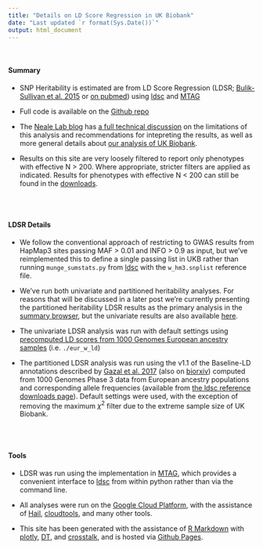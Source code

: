 ```yaml
---
title: "Details on LD Score Regression in UK Biobank"
date: "Last updated `r format(Sys.Date())`"
output: html_document
---
```


<br>

<div class="well">

#### Summary

* SNP Heritability is estimated are from LD Score Regression (LDSR; [Bulik-Sullivan et al. 2015](http://www.nature.com/ng/journal/v47/n3/full/ng.3211.html) or [on pubmed](https://www.ncbi.nlm.nih.gov/pmc/articles/PMC4495769/)) using [ldsc](https://github.com/bulik/ldsc) and [MTAG](https://github.com/omeed-maghzian/mtag)

* Full code is available on the [Github repo](https://github.com/Nealelab/UKBB_ldsc)

* The [Neale Lab blog](http://www.nealelab.is/blog) has [a full technical discussion](http://www.nealelab.is/blog/2017/9/14/heritability-501-ldsr-based-h2-in-ukbb-for-the-technically-minded) on the limitations of this analysis and recommendations for intepreting the results, as well as more general details about [our analysis of UK Biobank](http://www.nealelab.is/blog/2017/9/11/details-and-considerations-of-the-uk-biobank-gwas).

* Results on this site are very loosely filtered to report only phenotypes with effective N > 200. Where appropriate, stricter filters are applied as indicated. Results for phenotypes with effective N < 200 can still be found in the <a href="https://www.dropbox.com/sh/g28ee03vy4hvqw5/AADAkDbSFHsYE8bme1Jjeekca/ldsc_results?dl=0" onclick="trackOutboundLink('https://www.dropbox.com/sh/g28ee03vy4hvqw5/AADAkDbSFHsYE8bme1Jjeekca/ldsc_results?dl=0'); return false;">downloads</a>.

<br>
<br>

#### LDSR Details

* We follow the conventional approach of restricting to GWAS results from HapMap3 sites passing MAF > 0.01 and INFO > 0.9 as input, but we’ve reimplemented this to define a single passing list in UKB rather than running `munge_sumstats.py` from [ldsc](https://github.com/bulik/ldsc) with the `w_hm3.snplist` reference file.

* We’ve run both univariate and partitioned heritability analyses. For reasons that will be discussed in a later post we’re currently presenting the partitioned heritability LDSR results as the primary analysis in the [summary browser](h2_browser.html), but the univariate results are also available [here](h2_univar_browser.html).

* The univariate LDSR analysis was run with default settings using [precomputed LD scores from 1000 Genomes European ancestry samples](https://data.broadinstitute.org/alkesgroup/LDSCORE/) (i.e. `./eur_w_ld`)

* The partitioned LDSR analysis was run using the v1.1 of the Baseline-LD annotations described by [Gazal et al. 2017](http://www.nature.com/ng/journal/vaop/ncurrent/full/ng.3954.html) (also on [biorxiv](http://www.biorxiv.org/content/early/2017/04/03/082024)) computed from 1000 Genomes Phase 3 data from European ancestry populations and corresponding allele frequencies (available from [the ldsc reference downloads page](https://data.broadinstitute.org/alkesgroup/LDSCORE/)). Default settings were used, with the exception of removing the maximum $\chi^2$ filter due to the extreme sample size of UK Biobank.

<br>
<br>

#### Tools

* LDSR was run using the implementation in [MTAG](https://github.com/omeed-maghzian/mtag), which provides a convenient interface to [ldsc](https://github.com/bulik/ldsc) from within python rather than via the command line.

* All analyses were run on the [Google Cloud Platform](https://cloud.google.com/), with the assistance of [Hail](https://hail.is), [cloudtools](https://github.com/Nealelab/cloudtools), and many other tools. 

* This site has been generated with the assistance of [R Markdown](http://rmarkdown.rstudio.com/) with [plotly](https://plot.ly/r/), [DT](https://rstudio.github.io/DT/), and [crosstalk](https://rstudio.github.io/crosstalk/), and is hosted via [Github Pages](https://pages.github.com/).

</div>
